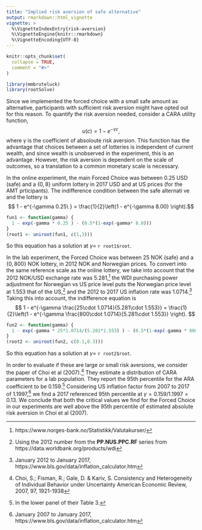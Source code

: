 ```yaml
---
title: "Implied risk aversion of safe alternative"
output: rmarkdown::html_vignette
vignette: >
  %\VignetteIndexEntry{risk-aversion}
  %\VignetteEngine{knitr::rmarkdown}
  %\VignetteEncoding{UTF-8}
---
```


```r
knitr::opts_chunk$set(
  collapse = TRUE,
  comment = "#>"
)
```

```r
library(mmbruteluck)
library(rootSolve)
```

Since we implemented the forced choice with a small safe amount as alternative,
participants with sufficient risk aversion might have opted out for this reason.
To quantify the risk aversion needed, consider a CARA utility function,
$$ u(c) = 1 - e^{-\gamma c},$$
where $\gamma$ is the coefficient of absoloute risk aversion.  This
function has the advantage that choices between a set of lotteries is
independent of current wealth, and since wealth is unobserved in the
experiment, this is an advantage. However, the risk aversion is
dependent on the scale of outcomes, so a translation to a common
monetary scale is necessary.

In the online experiment, the main Forced Choice was between 0.25 USD
(safe) and a $\{0,8\}$ uniform lottery in 2017 USD and at US prices
(for the AMT prticipants). The indifference condition between the safe alternati
ve
and the lottery is
$$ 1 - e^{-\gamma 0.25\ } = \frac{1}{2}\left(1 - e^{-\gamma 8.00} \right).$$
```r
fun1 <- function(gamma) {
  1 - exp(-gamma * 0.25 ) - (0.5*(1-exp(-gamma* 8.0)))
}
(root1 <- uniroot(fun1, c(1,3)))
```
So this equation has a solution at $\gamma=$ `r root1$root`.

In the lab experiment, the Forced Choice was between 25 NOK (safe) and
a $\{0,800\}$ NOK lottery, in 2012 NOK and Norwegian prices. To
convert into the same reference scale as the online lottery, we take
into account that the 2012 NOK/USD exchange rate was
5.281,[^1] 
  the WDI purchasing power adjustment for Norwegian vs US price level
  puts the Norwegian price level at 1.553 that of the
  US,[^2] 
and the 2012 to 2017 US inflation rate was 1.0714.[^3] 
Taking this into account, the indifference equation is
$$ 1 - e^{-\gamma \frac{25\cdot 1.0714}{5.281\cdot 1.553}} =
\frac{1}{2}\left(1 - e^{-\gamma \frac{800\cdot 1.0714}{5.281\cdot
      1.553}} \right).
$$

```r
fun2 <- function(gamma) {
  1 - exp(-gamma * 25*1.0714/(5.281*1.553) ) - (0.5*(1-exp(-gamma * 800*1.0714/(5.281*1.553))))
}
(root2 <- uniroot(fun2, c(0.1,0.3)))
```    
So this equation has a solution at $\gamma=$ `r root2$root`.

In order to evaluate if these are large or small risk aversions, we consider
the paper of Choi et al (2007).[^4] They estimate a distribution of CARA parameters
for a lab population. They report the 95th percentile for the ARA coefficient
to be 0.159.[^5] 
 Considering US inflation factor from 2007 to 2017 of 1.1997,[^6]
we find a 2017 referenced 95th percentile at $\gamma=0.159/1.1997=0.13$. We conclude
that both the critical values we find for the Forced Choice in our experiments
are well above the 95th percentile of estimated absolute risk aversion
in Choi et al (2007).


[^1]: https://www.norges-bank.no/Statistikk/Valutakurser/
[^2]: Using the 2012 number from the **PP.NUS.PPC.RF** series 
  from https://data.worldbank.org/products/wdi
[^3]: January 2012 to January 2017, https://www.bls.gov/data/inflation_calculator.htm
[^4]: Choi, S.; Fisman, R.; Gale, D. & Kariv, S. 
    Consistency and Heterogeneity of Individual Behavior under Uncertainty American Economic Review, 
    2007, 97, 1921-1938
[^5]: In the lower panel of their Table 3.
[^6]: January 2007 to January 2017, https://www.bls.gov/data/inflation_calculator.htm

